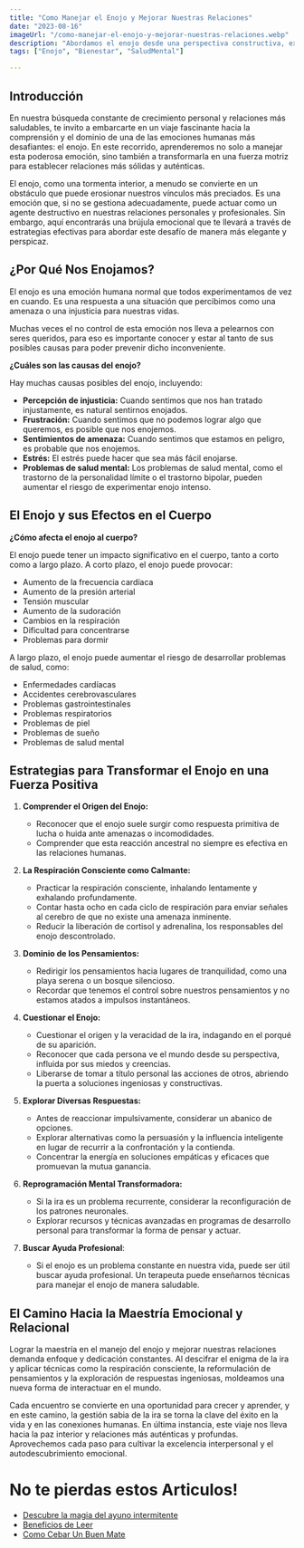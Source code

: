 ```yaml
---
title: "Como Manejar el Enojo y Mejorar Nuestras Relaciones"
date: "2023-08-16"
imageUrl: "/como-manejar-el-enojo-y-mejorar-nuestras-relaciones.webp"
description: "Abordamos el enojo desde una perspectiva constructiva, explorando métodos efectivos para manejar esta emoción y mejorar nuestras relaciones interpersonales. Descubre herramientas para la gestión del enojo y la construcción de conexiones más saludables."
tags: ["Enojo", "Bienestar", "SaludMental"]

---
```


<CustomImage
  src="https://raw.githubusercontent.com/sebiten/posts/main/images/como-manejar-el-enojo-y-mejorar-nuestras-relaciones.webp"
  alt="Como Manejar el Enojo y Mejorar Nuestras Relaciones"
/>

## **Introducción**

En nuestra búsqueda constante de crecimiento personal y relaciones más saludables, te invito a embarcarte en un viaje fascinante hacia la comprensión y el dominio de una de las emociones humanas más desafiantes: el enojo. En este recorrido, aprenderemos no solo a manejar esta poderosa emoción, sino también a transformarla en una fuerza motriz para establecer relaciones más sólidas y auténticas.

El enojo, como una tormenta interior, a menudo se convierte en un obstáculo que puede erosionar nuestros vínculos más preciados. Es una emoción que, si no se gestiona adecuadamente, puede actuar como un agente destructivo en nuestras relaciones personales y profesionales. Sin embargo, aquí encontrarás una brújula emocional que te llevará a través de estrategias efectivas para abordar este desafío de manera más elegante y perspicaz.

## ¿Por Qué Nos Enojamos?

El enojo es una emoción humana normal que todos experimentamos de vez en cuando. Es una respuesta a una situación que percibimos como una amenaza o una injusticia para nuestras vidas.

Muchas veces el no control de esta emoción nos lleva a pelearnos con seres queridos, para eso es importante conocer y estar al tanto de sus posibles causas para poder prevenir dicho inconveniente.

**¿Cuáles son las causas del enojo?**

Hay muchas causas posibles del enojo, incluyendo:

- **Percepción de injusticia:** Cuando sentimos que nos han tratado injustamente, es natural sentirnos enojados.
- **Frustración:** Cuando sentimos que no podemos lograr algo que queremos, es posible que nos enojemos.
- **Sentimientos de amenaza:** Cuando sentimos que estamos en peligro, es probable que nos enojemos.
- **Estrés:** El estrés puede hacer que sea más fácil enojarse.
- **Problemas de salud mental:** Los problemas de salud mental, como el trastorno de la personalidad límite o el trastorno bipolar, pueden aumentar el riesgo de experimentar enojo intenso.


## El Enojo y sus Efectos en el Cuerpo

**¿Cómo afecta el enojo al cuerpo?**

El enojo puede tener un impacto significativo en el cuerpo, tanto a corto como a largo plazo. A corto plazo, el enojo puede provocar:

- Aumento de la frecuencia cardíaca
- Aumento de la presión arterial
- Tensión muscular
- Aumento de la sudoración
- Cambios en la respiración
- Dificultad para concentrarse
- Problemas para dormir

A largo plazo, el enojo puede aumentar el riesgo de desarrollar problemas de salud, como:

- Enfermedades cardíacas
- Accidentes cerebrovasculares
- Problemas gastrointestinales
- Problemas respiratorios
- Problemas de piel
- Problemas de sueño
- Problemas de salud mental

## Estrategias para Transformar el Enojo en una Fuerza Positiva

1. **Comprender el Origen del Enojo:**

   - Reconocer que el enojo suele surgir como respuesta primitiva de lucha o huida ante amenazas o incomodidades.
   - Comprender que esta reacción ancestral no siempre es efectiva en las relaciones humanas.

2. **La Respiración Consciente como Calmante:**

   - Practicar la respiración consciente, inhalando lentamente y exhalando profundamente.
   - Contar hasta ocho en cada ciclo de respiración para enviar señales al cerebro de que no existe una amenaza inminente.
   - Reducir la liberación de cortisol y adrenalina, los responsables del enojo descontrolado.

3. **Dominio de los Pensamientos:**

   - Redirigir los pensamientos hacia lugares de tranquilidad, como una playa serena o un bosque silencioso.
   - Recordar que tenemos el control sobre nuestros pensamientos y no estamos atados a impulsos instantáneos.

4. **Cuestionar el Enojo:**

   - Cuestionar el origen y la veracidad de la ira, indagando en el porqué de su aparición.
   - Reconocer que cada persona ve el mundo desde su perspectiva, influida por sus miedos y creencias.
   - Liberarse de tomar a título personal las acciones de otros, abriendo la puerta a soluciones ingeniosas y constructivas.

5. **Explorar Diversas Respuestas:**

   - Antes de reaccionar impulsivamente, considerar un abanico de opciones.
   - Explorar alternativas como la persuasión y la influencia inteligente en lugar de recurrir a la confrontación y la contienda.
   - Concentrar la energía en soluciones empáticas y eficaces que promuevan la mutua ganancia.

6. **Reprogramación Mental Transformadora:**

   - Si la ira es un problema recurrente, considerar la reconfiguración de los patrones neuronales.
   - Explorar recursos y técnicas avanzadas en programas de desarrollo personal para transformar la forma de pensar y actuar.

7. **Buscar Ayuda Profesional**:

   - Si el enojo es un problema constante en nuestra vida, puede ser útil buscar ayuda profesional. Un terapeuta puede enseñarnos técnicas para manejar el enojo de manera saludable.

## El Camino Hacia la Maestría Emocional y Relacional

Lograr la maestría en el manejo del enojo y mejorar nuestras relaciones demanda enfoque y dedicación constantes. Al descifrar el enigma de la ira y aplicar técnicas como la respiración consciente, la reformulación de pensamientos y la exploración de respuestas ingeniosas, moldeamos una nueva forma de interactuar en el mundo.

Cada encuentro se convierte en una oportunidad para crecer y aprender, y en este camino, la gestión sabia de la ira se torna la clave del éxito en la vida y en las conexiones humanas. En última instancia, este viaje nos lleva hacia la paz interior y relaciones más auténticas y profundas. Aprovechemos cada paso para cultivar la excelencia interpersonal y el autodescubrimiento emocional.

# No te pierdas estos Articulos!

- [Descubre la magia del ayuno intermitente](https://abelardo.blog/posts/ayuno-intermitente)
- [Beneficios de Leer](https://abelardo.blog/posts/beneficios-de-leer) 
- [Como Cebar Un Buen Mate](https://abelardo.blog/posts/como-cebar-un-buen-mate) 